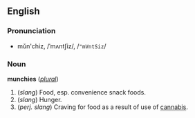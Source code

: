 ==English==
===Pronunciation===
*mŭn'chiz, /ˈmʌntʃiz/, /<tt>"mVntSiz</tt>/

===Noun===
'''munchies''' (''[[plural]]'')
#(''slang'') Food, esp. convenience snack foods.
#(''slang'') Hunger.
#(''perj. slang'') Craving for food as a result of use of [[cannabis]].